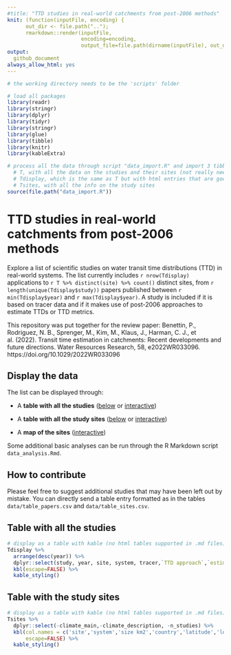 ```yaml
---
#title: "TTD studies in real-world catchments from post-2006 methods"
knit: (function(inputFile, encoding) { 
      out_dir <- file.path("..");
      rmarkdown::render(inputFile,
                        encoding=encoding, 
                        output_file=file.path(dirname(inputFile), out_dir, 'README.md')) })
output: 
  github_document
always_allow_html: yes  
---
```


```r

# the working directory needs to be the 'scripts' folder

# load all packages 
library(readr)
library(stringr)
library(dplyr)
library(tidyr)
library(stringr)
library(glue)
library(tibble)
library(knitr)
library(kableExtra)

# process all the data through script "data_import.R" and import 3 tibbles:
  # T, with all the data on the studies and their sites (not really needed)
  # Tdisplay, which is the same as T but with html entries that are good for html display
  # Tsites, with all the info on the study sites
source(file.path("data_import.R"))
```

TTD studies in real-world catchments from post-2006 methods
================

Explore a list of scientific studies on water transit time distributions (TTD) in real-world systems. The list currently includes `r nrow(Tdisplay)` applications to `r T %>% distinct(site) %>% count()` distinct sites, from `r length(unique(Tdisplay$study))` papers published between `r min(Tdisplay$year)` and `r max(Tdisplay$year)`. A study is included if it is based on tracer data and if it makes use of post-2006 approaches to estimate TTDs or TTD metrics.

This repository was put together for the review paper: Benettin, P., Rodriguez, N. B., Sprenger, M., Kim, M., Klaus, J., Harman, C. J., et al. (2022). Transit time estimation in catchments: Recent developments and future directions. Water Resources Research, 58, e2022WR033096. https://doi.org/10.1029/2022WR033096


## Display the data

The list can be displayed through:

- A **table with all the studies** ([below](#table-with-all-the-studies) or <a href="https://pbenettin.github.io/TTDstudies/html_files/table_studies.html" target="_blank">interactive</a>)

- A **table with all the study sites** ([below](#table-with-the-study-sites) or <a href="https://pbenettin.github.io/TTDstudies/html_files/table_sites.html" target="_blank">interactive</a>)

- A **map of the sites** (<a href="https://pbenettin.github.io/TTDstudies/html_files/map_sites.html" target="_blank">interactive</a>)


Some additional basic analyses can be run through the R Markdown script `data_analysis.Rmd`.


## How to contribute

Please feel free to suggest additional studies that may have been left out by mistake. You can directly send a table entry formatted as in the tables `data/table_papers.csv` and `data/table_sites.csv`.



## Table with all the studies

```r
# display as a table with kable (no html tables supported in .md files)
Tdisplay %>%
  arrange(desc(year)) %>%
  dplyr::select(study, year, site, system, tracer,`TTD approach`,`estimated age metric`) %>% #select just some variables for display
  kbl(escape=FALSE) %>%
  kable_styling()
```


## Table with the study sites

```r
# display as a table with kable (no html tables supported in .md files)
Tsites %>%
  dplyr::select(-climate_main,-climate_description, -n_studies) %>%
  kbl(col.names = c('site','system','size km2','country','latitude','longitude','climate','studies'),
      escape=FALSE) %>%
  kable_styling()
```




